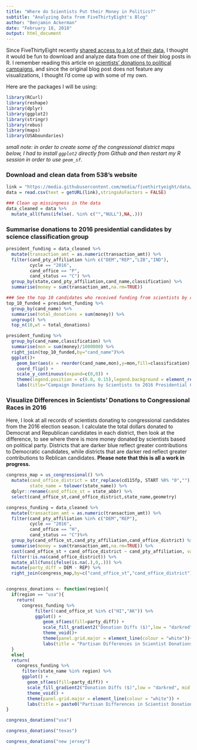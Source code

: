 ```yaml
---
title: "Where do Scientists Put their Money in Politics?"
subtitle: "Analyzing Data from FiveThirtyEight's Blog"
author: "Benjamin Ackerman"
date: "February 18, 2018"
output: html_document
---
```


Since FiveThirtyEight recently [shared access to a lot of their data](https://data.fivethirtyeight.com), I thought it would be fun to download and analyze data from one of their blog posts in R.  I remember reading this article on [scientists' donations to political campaigns](https://fivethirtyeight.com/features/when-scientists-donate-to-politicians-its-usually-to-democrats/), and since the original blog post does not feature any visualizations, I thought I'd come up with some of my own.

Here are the packages I will be using:
```r
library(RCurl)
library(reshape)
library(dplyr)
library(ggplot2)
library(stringr)
library(rebus)
library(maps)
library(USAboundaries)
```
*small note: in order to create some of the congressional district maps below, I had to install `ggplot2` directly from Github and then restart my R session in order to use `geom_sf`.*

### Download and clean data from 538's website
```r
link = "https://media.githubusercontent.com/media/fivethirtyeight/data/master/science-giving/science_federal_giving.csv"
data = read.csv(text = getURL(link),stringsAsFactors = FALSE)

### Clean up missingness in the data
data_cleaned = data %>% 
  mutate_all(funs(ifelse(. %in% c("","NULL"),NA,.)))
```

### Summarise donations to 2016 presidential candidates by science classification group
```r
president_funding = data_cleaned %>% 
  mutate(transaction_amt = as.numeric(transaction_amt)) %>% 
  filter(cand_pty_affiliation %in% c("DEM","REP","LIB","IND"),
         cycle == "2016",
         cand_office == "P",
         cand_status == "C") %>% 
  group_by(state,cand_pty_affiliation,cand_name,classification) %>% 
  summarise(money = sum(transaction_amt,na.rm=TRUE))

### See the top 10 candidates who received funding from scientists by classification
top_10_funded = president_funding %>% 
  group_by(cand_name) %>% 
  summarise(total_donations = sum(money)) %>% 
  ungroup() %>% 
  top_n(10,wt = total_donations)

president_funding %>% 
  group_by(cand_name,classification) %>% 
  summarise(mon = sum(money)/1000000) %>% 
  right_join(top_10_funded,by="cand_name")%>%
  ggplot()+
    geom_bar(aes(x = reorder(cand_name,mon),y=mon,fill=classification),stat='identity') + 
    coord_flip() +
    scale_y_continuous(expand=c(0,0)) + 
    theme(legend.position = c(0.8, 0.15),legend.background = element_rect(fill="white")) +
    labs(title="Campaign Donations by Scientists to 2016 Presidential Candidates", x = "Presidential Candidate",y = "Total Donations Received ($, millions)")
```

### Visualize Differences in Scientists' Donations to Congressional Races in 2016
Here, I look at all records of scientists donating to congressional candidates from the 2016 election season.  I calculate the total dollars donated to Democrat and Republican candidates in each district, then look at the difference, to see where there is more money donated by scientists based on political party.  Districts that are darker blue reflect greater contributions to Democratic candidates, while districts that are darker red reflect greater contributions to Reblican candidates.  **Please note that this is all a work in progress.**
```r
congress_map = us_congressional() %>% 
  mutate(cand_office_district = str_replace(cd115fp, START %R% "0",""),
         state_name = tolower(state_name)) %>% 
  dplyr::rename(cand_office_st = state_abbr) %>% 
  select(cand_office_st,cand_office_district,state_name,geometry)

congress_funding = data_cleaned %>% 
  mutate(transaction_amt = as.numeric(transaction_amt)) %>% 
  filter(cand_pty_affiliation %in% c("DEM","REP"),
         cycle == "2016",
         cand_office == "H",
         cand_status == "C")%>% 
  group_by(cand_office_st,cand_pty_affiliation,cand_office_district) %>% 
  summarise(money = sum(transaction_amt,na.rm=TRUE)) %>% 
  cast(cand_office_st + cand_office_district ~ cand_pty_affiliation, value="money") %>% 
  filter(!is.na(cand_office_district)) %>% 
  mutate_all(funs(ifelse(is.na(.),0,.))) %>% 
  mutate(party_diff = DEM - REP) %>% 
  right_join(congress_map,by=c("cand_office_st","cand_office_district"))


congress_donations <- function(region){
  if(region == "usa"){
    return(
      congress_funding %>% 
           filter(!cand_office_st %in% c("HI","AK")) %>% 
           ggplot() + 
              geom_sf(aes(fill=party_diff)) +
              scale_fill_gradient2("Donation Diffs ($)",low = "darkred", mid = "white", high = "darkblue")+
              theme_void()+
              theme(panel.grid.major = element_line(colour = "white"))+
              labs(title = "Partisan Differences in Scientist Donations to 2016 Congressional Races"))
  }
  else{
  return(
    congress_funding %>% 
      filter(state_name %in% region) %>% 
      ggplot() + 
        geom_sf(aes(fill=party_diff)) +
        scale_fill_gradient2("Donation Diffs ($)",low = "darkred", mid = "white", high = "darkblue") +
        theme_void() +
        theme(panel.grid.major = element_line(colour = "white")) +
        labs(title = paste0("Partisan Differences in Scientist Donations to 2016 Congressional Races in ",region)))}
}

congress_donations("usa")

congress_donations("texas")

congress_donations("new jersey")
```

